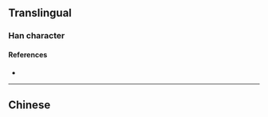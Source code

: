 {{also|懇}}
{{character info/new}}
==Translingual==

===Han character===
{{Han char|rn=61|rad=心|as=06|sn=10|four=|canj=AVP|ids=⿱艮心}}

====References====
* {{Han ref|kx=0386.161|dkj=10590|hdz=42293.040|uh=6073|ud=24691}}

----

==Chinese==
{{zh-see|懇}}